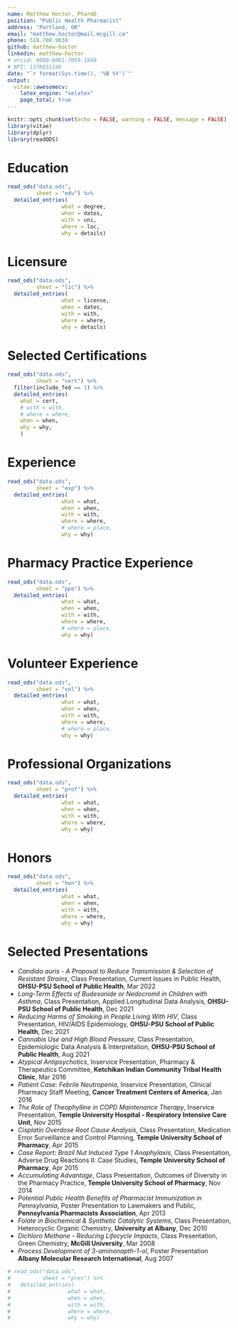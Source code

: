 ```yaml
---
name: Matthew Hoctor, PharmD
position: "Public Health Pharmacist"
address: "Portland, OR"
email: "matthew.hoctor@mail.mcgill.ca"
phone: 518.708.9638
github: matthew-hoctor
linkedin: matthew-hoctor
# orcid: 0000-0001-7059-1940
# NPI: 1376031146
date: "`r format(Sys.time(), '%B %Y')`"
output: 
  vitae::awesomecv:
    latex_engine: "xelatex"
    page_total: true
---
```


```r
knitr::opts_chunk$set(echo = FALSE, warning = FALSE, message = FALSE)
library(vitae)
library(dplyr)
library(readODS)
```

# Education

```r
read_ods("data.ods",
         sheet = "edu") %>%
  detailed_entries(
                 what = degree,
                 when = dates,
                 with = uni,
                 where = loc,
                 why = details)
```

# Licensure

```r
read_ods("data.ods",
         sheet = "lic") %>%
  detailed_entries(
                 what = license,
                 when = dates,
                 with = with,
                 where = where,
                 why = details)
```

# Selected Certifications

```r
read_ods("data.ods",
         sheet = "cert") %>%
  filter(include_fed == 1) %>%
  detailed_entries(
    what = cert,
    # with = with,
    # where = where,
    when = when,
    why = why,
    )
```

# Experience

```r
read_ods("data.ods",
         sheet = "exp") %>%
  detailed_entries(
                 what = what,
                 when = when,
                 with = with,
                 where = where,
                 # where = place,
                 why = why)
```

# Pharmacy Practice Experience

```r
read_ods("data.ods",
         sheet = "ppe") %>%
  detailed_entries(
                 what = what,
                 when = when,
                 with = with,
                 where = where,
                 # where = place,
                 why = why)
```

# Volunteer Experience

```r
read_ods("data.ods",
         sheet = "vol") %>%
  detailed_entries(
                 what = what,
                 when = when,
                 with = with,
                 where = where,
                 # where = place,
                 why = why)
```

\pagebreak

# Professional Organizations

```r
read_ods("data.ods",
         sheet = "prof") %>%
  detailed_entries(
                 what = what,
                 when = when,
                 with = with,
                 where = where,
                 why = why)
```

# Honors

```r
read_ods("data.ods",
         sheet = "hon") %>%
  detailed_entries(
                 what = what,
                 when = when,
                 with = with,
                 where = where,
                 why = why)
```

# Selected Presentations

 * *Candida auris - A Proposal to Reduce Transmission & Selection of Resistant Strains*, Class Presentation, Current Issues in Public Health, **OHSU-PSU School of Public Health**, Mar 2022
 * *Long-Term Effects of Budesonide or Nedocromil in Children with Asthma*, Class Presentation, Applied Longitudinal Data Analysis, **OHSU-PSU School of Public Health**, Dec 2021
 * *Reducing Harms of Smoking in People Living With HIV*, Class Presentation, HIV/AIDS Epidemiology, **OHSU-PSU School of Public Health**, Dec 2021
 * *Cannabis Use and High Blood Pressure*, Class Presentation, Epidemiologic Data Analysis & Interpretation, **OHSU-PSU School of Public Health**, Aug 2021
 * *Atypical Antipsychotics*, Inservice Presentation, Pharmacy & Therapeutics Committee, **Ketchikan Indian Community Tribal Health Clinic**, Mar 2016
 * *Patient Case: Febrile Neutropenia*, Inservice Presentation, Clinical Pharmacy Staff Meeting, **Cancer Treatment Centers of America**, Jan 2016
 * *The Role of Theophylline in COPD Maintenance Therapy*, Inservice Presentation, **Temple University Hospital - Respiratory Intensive Care Unit**, Nov 2015
 * *Cisplatin Overdose Root Cause Analysis*, Class Presentation, Medication Error Surveillance and Control Planning, **Temple University School of Pharmacy**, Apr 2015
 * *Case Report: Brazil Nut Induced Type 1 Anaphylaxis*, Class Presentation, Adverse Drug Reactions II: Case Studies, **Temple University School of Pharmacy**, Apr 2015
 * *Accumulating Advantage*, Class Presentation, Outcomes of Diversity in the Pharmacy Practice, **Temple University School of Pharmacy**, Nov 2014
 * *Potential Public Health Benefits of Pharmacist Immunization in Pennsylvania*, Poster Presentation to Lawmakers and Public, **Pennsylvania Pharmacists Association**, Apr 2013
 * *Folate in Biochemical & Synthetic Catalytic Systems*, Class Presentation, Heterocyclic Organic Chemistry, **University at Albany**, Dec 2010
 * *Dichloro Methane - Reducing Lifecycle Impacts*, Class Presentation, Green Chemistry, **McGill University**, Mar 2008
 * *Process Development of 3-aminonapth-1-ol*, Poster Presentation **Albany Molecular Research International**, Aug 2007

```r
# read_ods("data.ods", 
#          sheet = "pres") %>%
#   detailed_entries(
#                  what = what,
#                  when = when,
#                  with = with,
#                  where = where,
#                  why = why)
```